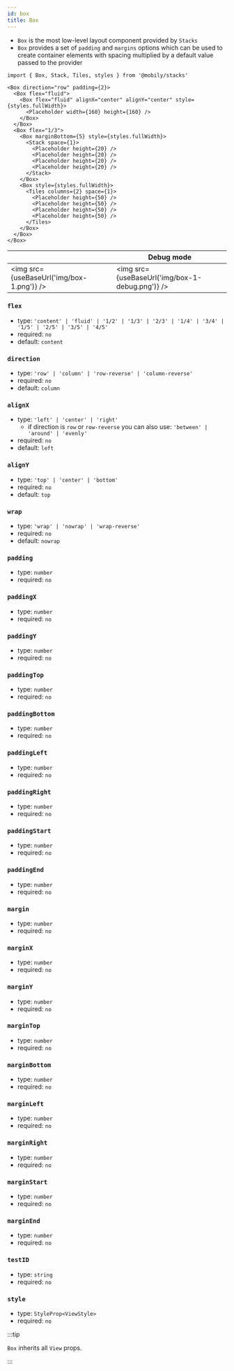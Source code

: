 ```yaml
---
id: box
title: Box
---
```



- `Box` is the most low-level layout component provided by `Stacks`
- `Box` provides a set of `padding` and `margins` options which can be used to create container elements with spacing multiplied by a default value passed to the provider

```tsx
import { Box, Stack, Tiles, styles } from '@mobily/stacks'

<Box direction="row" padding={2}>
  <Box flex="fluid">
    <Box flex="fluid" alignX="center" alignY="center" style={styles.fullWidth}>
      <Placeholder width={160} height={160} />
    </Box>
  </Box>
  <Box flex="1/3">
    <Box marginBottom={5} style={styles.fullWidth}>
      <Stack space={1}>
        <Placeholder height={20} />
        <Placeholder height={20} />
        <Placeholder height={20} />
        <Placeholder height={20} />
      </Stack>
    </Box>
    <Box style={styles.fullWidth}>
      <Tiles columns={2} space={1}>
        <Placeholder height={50} />
        <Placeholder height={50} />
        <Placeholder height={50} />
        <Placeholder height={50} />
      </Tiles>
    </Box>
  </Box>
</Box>
```

| | Debug mode |
| --- | --- |
| <img src={useBaseUrl('img/box-1.png')} /> | <img src={useBaseUrl('img/box-1-debug.png')} /> |

### `flex`

- type: `'content' | 'fluid' | '1/2' | '1/3' | '2/3' | '1/4' | '3/4' | '1/5' | '2/5' | '3/5' | '4/5'`
- required: `no`
- default: `content`

### `direction`

- type: `'row' | 'column' | 'row-reverse' | 'column-reverse'`
- required: `no`
- default: `column`

### `alignX`

- type: `'left' | 'center' | 'right'`
  - if direction is `row` or `row-reverse` you can also use: `'between' | 'around' | 'evenly'`
- required: `no`
- default: `left`

### `alignY`

- type: `'top' | 'center' | 'bottom'`
- required: `no`
- default: `top`

### `wrap`

- type: `'wrap' | 'nowrap' | 'wrap-reverse'`
- required: `no`
- default: `nowrap`

### `padding`

- type: `number`
- required: `no`

### `paddingX`

- type: `number`
- required: `no`

### `paddingY`

- type: `number`
- required: `no`

### `paddingTop`

- type: `number`
- required: `no`

### `paddingBottom`

- type: `number`
- required: `no`

### `paddingLeft`

- type: `number`
- required: `no`

### `paddingRight`

- type: `number`
- required: `no`

### `paddingStart`

- type: `number`
- required: `no`

### `paddingEnd`

- type: `number`
- required: `no`

### `margin`

- type: `number`
- required: `no`

### `marginX`

- type: `number`
- required: `no`

### `marginY`

- type: `number`
- required: `no`

### `marginTop`

- type: `number`
- required: `no`

### `marginBottom`

- type: `number`
- required: `no`

### `marginLeft`

- type: `number`
- required: `no`

### `marginRight`

- type: `number`
- required: `no`

### `marginStart`

- type: `number`
- required: `no`

### `marginEnd`

- type: `number`
- required: `no`

### `testID`

- type: `string`
- required: `no`

### `style`

- type: `StyleProp<ViewStyle>`
- required: `no`

:::tip

`Box` inherits all `View` props.

:::
